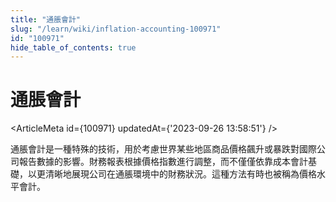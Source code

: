 ```yaml
---
title: "通脹會計"
slug: "/learn/wiki/inflation-accounting-100971"
id: "100971"
hide_table_of_contents: true
---
```



# 通脹會計

<ArticleMeta id={100971} updatedAt={'2023-09-26 13:58:51'} />
<div className='border-solid border-b border-t-0 my-4 border-[var(--ifm-color-gray-300)]' />

通脹會計是一種特殊的技術，用於考慮世界某些地區商品價格飆升或暴跌對國際公司報告數據的影響。財務報表根據價格指數進行調整，而不僅僅依靠成本會計基礎，以更清晰地展現公司在通脹環境中的財務狀況。這種方法有時也被稱為價格水平會計。
